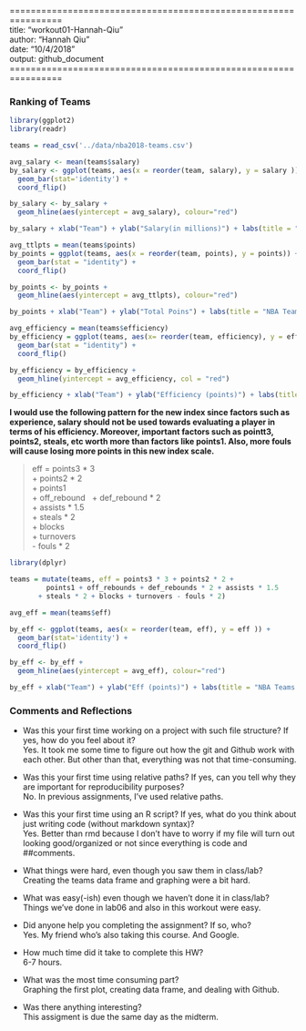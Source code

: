 ================================================================ \
title: "workout01-Hannah-Qiu" \
author: "Hannah Qiu" \
date: "10/4/2018" \
output: github_document \
================================================================ \


### Ranking of Teams


```r
library(ggplot2)
library(readr)
```

```r
teams = read_csv('../data/nba2018-teams.csv')
```

```r
avg_salary <- mean(teams$salary)
by_salary <- ggplot(teams, aes(x = reorder(team, salary), y = salary )) +
  geom_bar(stat='identity') +
  coord_flip() 

by_salary <- by_salary + 
  geom_hline(aes(yintercept = avg_salary), colour="red")

by_salary + xlab("Team") + ylab("Salary(in millions)") + labs(title = "NBA Teams ranked by Total Salary")
```
```r
avg_ttlpts = mean(teams$points)
by_points = ggplot(teams, aes(x = reorder(team, points), y = points)) + 
  geom_bar(stat = "identity") + 
  coord_flip()

by_points <- by_points + 
  geom_hline(aes(yintercept = avg_ttlpts), colour="red")

by_points + xlab("Team") + ylab("Total Poins") + labs(title = "NBA Teams ranked by Total Points")

```

```r
avg_efficiency = mean(teams$efficiency)
by_efficiency = ggplot(teams, aes(x= reorder(team, efficiency), y = efficiency)) +
  geom_bar(stat = "identity") +
  coord_flip()

by_efficiency = by_efficiency +
  geom_hline(yintercept = avg_efficiency, col = "red")

by_efficiency + xlab("Team") + ylab("Efficiency (points)") + labs(title = "NBA Teams ranked by Efficiency Points")
```



**I would use the following pattern for the new index since factors such as experience, salary should not be used towards evaluating a player in terms of his efficiency. Moreover, important factors such as pointt3, points2, steals, etc worth more than factors like points1. Also, more fouls will cause losing more points in this new index scale.**

>eff = points3 * 3 \
      + points2 * 2 \
      + points1 \
      + off_rebound \ 
      + def_rebound * 2 \
      + assists * 1.5 \
      + steals * 2 \
      + blocks \
      + turnovers \
      - fouls * 2 \
```r
library(dplyr)
```


```r

teams = mutate(teams, eff = points3 * 3 + points2 * 2 +
         points1 + off_rebounds + def_rebounds * 2 + assists * 1.5
       + steals * 2 + blocks + turnovers - fouls * 2)
```

```r
avg_eff = mean(teams$eff)

by_eff <- ggplot(teams, aes(x = reorder(team, eff), y = eff )) +
  geom_bar(stat='identity') +
  coord_flip() 

by_eff <- by_eff + 
  geom_hline(aes(yintercept = avg_eff), colour="red")

by_eff + xlab("Team") + ylab("Eff (points)") + labs(title = "NBA Teams ranked by Eff (new efficiency)")
```

### Comments and Reflections

- Was this your first time working on a project with such file structure? If yes, how do you feel about it? \
Yes. It took me some time to figure out how the git and Github work with each other. But other than that, everything was not that time-consuming. \

- Was this your first time using relative paths? If yes, can you tell why they are important for reproducibility purposes? \
No. In previous assignments, I've used relative paths. \

- Was this your first time using an R script? If yes, what do you think about just writing code (without markdown syntax)? \
Yes. Better than rmd because I don't have to worry if my file will turn out looking good/organized or not since everything is code and ##comments. \

- What things were hard, even though you saw them in class/lab? \
Creating the teams data frame and graphing were a bit hard. \

- What was easy(-ish) even though we haven’t done it in class/lab? \
Things we've done in lab06 and also in this workout were easy.\

- Did anyone help you completing the assignment? If so, who? \
Yes. My friend who's also taking this course. And Google. \

- How much time did it take to complete this HW? \
6-7 hours. \

- What was the most time consuming part? \
Graphing the first plot, creating data frame, and dealing with Github. \

- Was there anything interesting? \
This assigment is due the same day as the midterm. \
